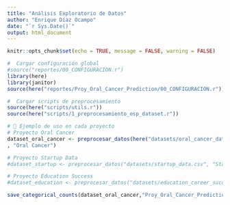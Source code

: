```yaml
---
title: "Análisis Exploratorio de Datos"
author: "Enrique Díaz Ocampo"
date: "`r Sys.Date()`"
output: html_document
---
```


```r
knitr::opts_chunk$set(echo = TRUE, message = FALSE, warning = FALSE)
```

```r
#  Cargar configuración global
#source("reportes/00_CONFIGURACION.r")
library(here)
library(janitor)
source(here("reportes/Proy_Oral_Cancer_Prediction/00_CONFIGURACION.r"))

#  Cargar scripts de preprocesamiento
source(here("scripts/utils.r"))
source(here("scripts/1_preprocesamiento_esp_dataset.r"))


```

```r
# 📌 Ejemplo de uso en cada proyecto
# Proyecto Oral Cancer
dataset_oral_cancer <- preprocesar_datos(here("datasets/oral_cancer_data_limpio.csv")
, "Oral Cancer")

# Proyecto Startup Data
#dataset_startup <- preprocesar_datos("datasets/startup_data.csv", "Startup Data")

# Proyecto Education Success
#dataset_education <- preprocesar_datos("datasets/education_career_success.csv", "Education Success")


```

```r
save_categorical_counts(dataset_oral_cancer,"Proy_Oral_Cancer_Prediction")

```